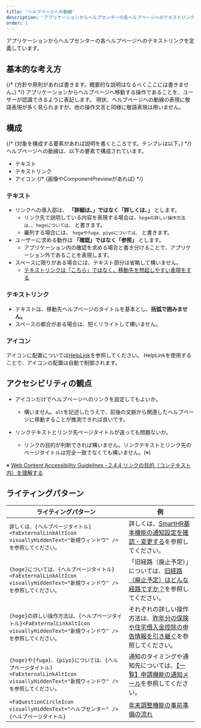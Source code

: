```yaml
---
title: 'ヘルプページへの動線'
description: 'アプリケーションからヘルプセンターの各ヘルプページへのテキストリンクを定義しています。'
order: 1
---
```



アプリケーションからヘルプセンターの各ヘルプページへのテキストリンクを定義しています。

## 基本的な考え方
{/* {方針や原則があれば書きます。概要的な説明はなるべくここには書きません。} */}
アプリケーションからヘルプページへ移動する操作であることを、ユーザーが認識できるように表記します。
現状、ヘルプページへの動線の表現に敬語表現が多く見られますが、他の操作文言と同様に敬語表現は用いません。

## 構成
{/* {対象を構成する要素があれば説明を書くところです。テンプレは以下。} */}
ヘルプページへの動線は、以下の要素で構成されています。
- テキスト
- テキストリンク
- アイコン
{/* {画像やComponentPreviewがあれば} */}

### テキスト
- リンクへの導入部は、 **「詳細は、」ではなく「詳しくは、」** とします。
    - リンク先で説明している内容を表現する場合は、`hogeの詳しい操作方法は、`、`hogeについては、` と書きます。
    - 羅列する場合には、 `hogeやfuga、piyoについては、` と書きます。
- ユーザーに求める動作は **「確認」ではなく「参照」** とします。
    - アプリケーション内の確認を求める場合と書き分けることで、アプリケーション外であることを表現します。
- スペースに限りがある場合には、テキスト部分は省略して構いません。
    - [テキストリンクは「こちら」ではなく、移動先を想起しやすい表現をする](/products/contents/ui-text/app-writing/#avoid-kocchira-use-in-descriptive-links)

### テキストリンク
- テキストは、移動先ヘルプページのタイトルを基本とし、**括弧で囲みません。**
- スペースの都合がある場合は、短くリライトして構いません。

### アイコン
アイコンに配置については[HelpLink](/products/components/text-link/help-link/)を参照してください。
HelpLinkを使用することで、アイコンの配置は自動で制御されます。

## アクセシビリティの観点
- <FaQuestionCircleIcon alt="FaQuestionCircleIcon" color="TEXT_LINK" /> アイコンだけでヘルプページへのリンクを設定してもよいか。

    - 構いません。`alt`を記述したうえで、前後の文脈から関連したヘルプページに移動することが推測できれば良いです。
- リンクテキストとリンク先ページタイトルが違っても問題ないか。
    - リンクの目的が判断できれば構いません。リンクテキストとリンク先のページタイトルは完全一致でなくても構いません。(※)

※ [Web Content Accessibility Guidelines - 2.4.4 リンクの目的（コンテキスト内）を理解する](https://waic.jp/docs/UNDERSTANDING-WCAG20/navigation-mechanisms-refs.html)

## ライティングパターン

| ライティングパターン | 例 |
| ---- | ---- |
| `詳しくは、{ヘルプページタイトル} <FaExternalLinkAltIcon visuallyHiddenText="新規ウィンドウ" /> を参照してください。` | 詳しくは、<u>SmartHR基本機能の通知設定を確認・変更する</u>を参照してください。 |
| `{hoge}については、{ヘルプページタイトル} <FaExternalLinkAltIcon visuallyHiddenText="新規ウィンドウ" />を参照してください。` | 「旧経路（廃止予定）」については、<u>旧経路（廃止予定）はどんな経路ですか？</u>を参照してください。 |
| `{hoge}の詳しい操作方法は、{ヘルプページタイトル}<FaExternalLinkAltIcon visuallyHiddenText="新規ウィンドウ" />を参照してください。` | それぞれの詳しい操作方法は、<u>昨年分の保険や住宅借入金控除の申告情報を引き継ぐ</u>を参照してください。 |
| `{hoge}や{fuga}、{piyo}については、{ヘルプページタイトル} <FaExternalLinkAltIcon visuallyHiddenText="新規ウィンドウ" />を参照してください。` | 通知のタイミングや通知先については、<u>【一覧】申請機能の通知メール</u>を参照してください。 |
| `<FaQuestionCircleIcon visuallyHiddenText="ヘルプセンター" /> {ヘルプページタイトル}` | <u>年末調整機能の事前準備の流れ</u> |
